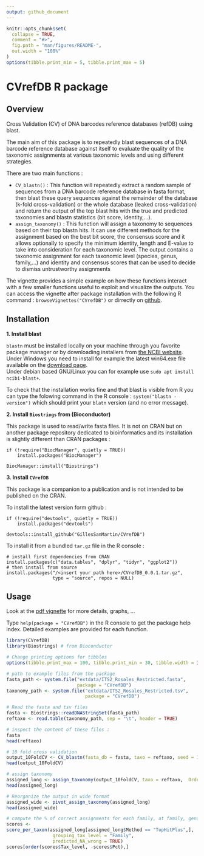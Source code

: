 ```yaml
---
output: github_document
---
```


<!-- README.md is generated from README.Rmd. Please edit that file -->

```r
knitr::opts_chunk$set(
  collapse = TRUE,
  comment = "#>",
  fig.path = "man/figures/README-",
  out.width = "100%"
)
options(tibble.print_min = 5, tibble.print_max = 5)
```

# CVrefDB R package

## Overview

Cross Validation (CV) of DNA barcodes reference databases (refDB) using blast.

The main aim of this package is to repeatedly blast sequences of a DNA barcode reference database against itself to evaluate the quality of the taxonomic assignments at various taxonomic levels and using different strategies.

There are two main functions : 

* `CV_blastn()` : This function will repeatedly extract a random sample of sequences from a DNA barcode reference database in fasta format, then blast these query sequences against the remainder of the database (k-fold cross-validation) or the whole database (leaked cross-validation) and return the output of the top blast hits with the true and predicted taxonomies and blastn statistics (bit score, identity,...).
* `assign_taxonomy()` : This function will assign a taxonomy to sequences based on their top blastn hits. It can use different methods for the assignment based on the best bit score, the consensus score and it allows optionally to specify the minimum identity, length and E-value to take into consideration for each taxonomic level. The output contains a taxonomic assignment for each taxonomic level (species, genus, family,...) and identity and consensus scores that can be used to decide to dismiss untrustworthy assignments

The vignette provides a simple example on how these functions interact with a few smaller functions useful to exploit and visualize the outputs. You can access the vignette after package installation with the following R command : `browseVignettes("CVrefDB")` or dirrectly on [github](https://raw.githubusercontent.com/GillesSanMartin/CVrefDB/master/vignettes/CVrefDB.pdf).



## Installation

**1. Install blast**

`blastn` must be installed locally on your machine through you favorite package manager or by downloading installers from [the NCBI website](https://blast.ncbi.nlm.nih.gov/Blast.cgi?PAGE_TYPE=BlastDocs&DOC_TYPE=Download).   
Under Windows you need to install for example the latest win64.exe file available on the [download page](https://ftp.ncbi.nlm.nih.gov/blast/executables/blast+/LATEST/).   
Under debian based GNU/Linux you can for example use `sudo apt install ncibi-blast+`.

To check that the installation works fine and that blast is visible from R you can type the folowing command in the R console : `system("blastn -version")` which should print your `blatn` version (and no error message).


**2. Install `Biostrings` from (Bioconductor)**

This package is used to read/write fasta files. It is not on CRAN but on another package repository dedicated to bioinformatics and its installation is slightly different than CRAN packages :

```
if (!require("BiocManager", quietly = TRUE))
    install.packages("BiocManager")

BiocManager::install("Biostrings")
```

**3. Install `CVrefDB`**

This package is a companion to a publication and is not intended to be published on the CRAN.

To install the latest version form github : 

```
if (!require("devtools", quietly = TRUE))
    install.packages("devtools")

devtools::install_github("GillesSanMartin/CVrefDB")
```


To install it from a bundled `tar.gz` file in the R console : 

```
# install first dependencies from CRAN
install.packages(c("data.tables", "dplyr", "tidyr", "ggplot2"))
# then install from source
install.packages("/<insert your path here>/CVrefDB_0.0.1.tar.gz", 
                 type = "source", repos = NULL)
```



## Usage

Look at the [pdf vignette](https://raw.githubusercontent.com/GillesSanMartin/CVrefDB/master/vignettes/CVrefDB.pdf) for more details, graphs, ...

Type `help(package = "CVrefDB")` in the R console to get the package help index.
Detailed examples are provided for each function.


```r
library(CVrefDB)
library(Biostrings) # from Bioconductor

# Change printing options for tibbles
options(tibble.print_max = 100, tibble.print_min = 30, tibble.width = Inf)

# path to example files from the package
fasta_path <- system.file("extdata/ITS2_Rosales_Restricted.fasta",
                          package = "CVrefDB")
taxonomy_path <- system.file("extdata/ITS2_Rosales_Restricted.tsv",
                             package = "CVrefDB")

# Read the fasta and tsv files
fasta <- Biostrings::readDNAStringSet(fasta_path)
reftaxo <- read.table(taxonomy_path, sep = "\t", header = TRUE)

# inspect the content of these files :
fasta
head(reftaxo)

# 10 fold cross validation
output_10FoldCV <- CV_blastn(fasta_db = fasta, taxo = reftaxo, seed = 12, verbose = TRUE)
head(output_10FoldCV)

# assign taxonomy
assigned_long <- assign_taxonomy(output_10FoldCV, taxo = reftaxo,  Order = NA )
head(assigned_long)

# Reorganize the output in wide format
assigned_wide <- pivot_assign_taxonomy(assigned_long)
head(assigned_wide)

# compute the % of correct assignments for each family, at family, genus and species level
scores <- 
score_per_taxon(assigned_long[assigned_long$Method == "TopHitPlus",], 
                 grouping_tax_level = "Family", 
                 predicted_NA_wrong = TRUE)
scores[order(scores$Tax_level, -scores$Pct),] 

```












